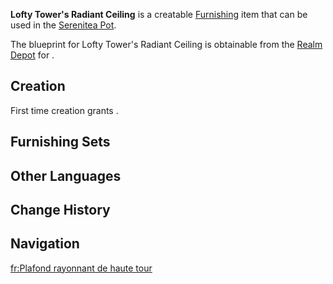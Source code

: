 {{Furnishing Infobox
|id             = 360306
|image          = Item Lofty Tower's Radiant Ceiling.png
|category       = Decoration
|subcategory    = Ceiling
|quality        = 3
|adeptal_energy = 30
|description    = The standard ceiling of a lofty tower made from volcanic rocks of regular shape that have excellent structural integrity, along with anti-fouling and damp-proofing properties. They say that past artisans would glaze-seal stone slabs to ensure waxy and lustrous surfaces after processing. And before that sealing process, many slabs would be packaged in a [[phlogiston]] mold to be baked for a good long while. Once the slabs were retrieved, the remaining phlogiston mold for the ceiling would then take on the radiance that gives both the stone slabs processed in it and the material used to make the ceiling their names.
|blueprint      = Realm Depot
}}
'''Lofty Tower's Radiant Ceiling''' is a creatable [[Furnishing]] item that can be used in the [[Serenitea Pot]].

The blueprint for Lofty Tower's Radiant Ceiling is obtainable from the [[Realm Depot]] for {{Item|Realm Currency|24|x=160}}.

==Creation==
First time creation grants {{Item|Trust|24|x=60}}.
{{Recipe
|type = Creation
|time = 14h
|Iron Chunk = 6
|White Iron Chunk = 6
|sort = Iron Chunk;White Iron Chunk
}}

==Furnishing Sets==
{{Craft Usage|type=Furnishing Set}}

==Other Languages==
{{Other Languages
|en       = Lofty Tower's Radiant Ceiling
|zhs      = 「高塔的光耀天井」
|zhs_rm   = 
|zht      = 「高塔的光耀天井」
|zht_rm   = 
|zh_tl    = 
|ja       = 「高塔の輝く天井」
|ja_rm    = 
|ja_tl    = 
|ko       = 「고탑의 빛나는 천장」
|ko_tl    = 
|es       = Techo radiante de la torre alta
|es_tl    = High Tower's Radiant Ceiling
|fr       = Plafond rayonnant de haute tour
|fr_tl    = High Tower's Radiant Ceiling
|ru       = Лучезарный потолок высокой башни
|ru_tl    = 
|th       = "ช่องแสงบนเพดานของหอคอย"
|th_rm    = 
|th_tl    = 
|vi       = Giếng Sáng Của Tháp Cao
|vi_tl    = 
|de       = „Strahlende Decke des hohen Turms“
|de_tl    = 
|id       = Langit-langit Bercahaya Menara Megah
|id_tl    = 
|pt       = Poço Radiante da Torre
|pt_tl    = 
|tr       = Uzun Kulenin Aydınlık Tavanı
|tr_tl    = 
|it       = Soffitto raggiante dell'Alta torre
|it_tl    = 
}}

==Change History==
{{Change History|5.3}}

==Navigation==
{{Furnishing Navbox|interior}}

[[fr:Plafond rayonnant de haute tour]]